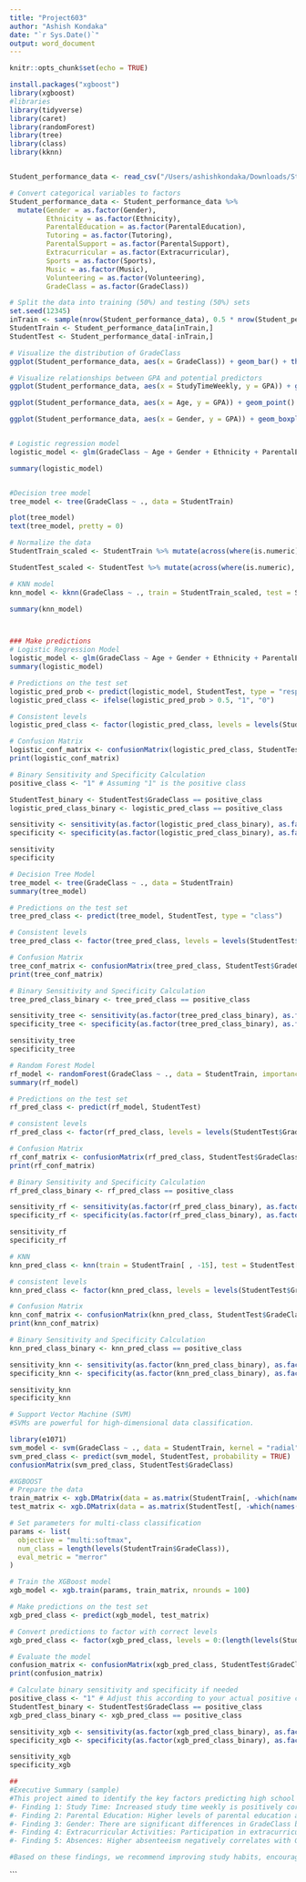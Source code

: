 ```yaml
---
title: "Project603"
author: "Ashish Kondaka"
date: "`r Sys.Date()`"
output: word_document
---
```


```r
knitr::opts_chunk$set(echo = TRUE)
```

```r

install.packages("xgboost")
library(xgboost)
#libraries
library(tidyverse)
library(caret)
library(randomForest)
library(tree)
library(class)
library(kknn)


Student_performance_data <- read_csv("/Users/ashishkondaka/Downloads/Student_performance_data _.csv")

# Convert categorical variables to factors
Student_performance_data <- Student_performance_data %>%
  mutate(Gender = as.factor(Gender),
         Ethnicity = as.factor(Ethnicity),
         ParentalEducation = as.factor(ParentalEducation),
         Tutoring = as.factor(Tutoring),
         ParentalSupport = as.factor(ParentalSupport),
         Extracurricular = as.factor(Extracurricular),
         Sports = as.factor(Sports),
         Music = as.factor(Music),
         Volunteering = as.factor(Volunteering),
         GradeClass = as.factor(GradeClass))

# Split the data into training (50%) and testing (50%) sets 
set.seed(12345)
inTrain <- sample(nrow(Student_performance_data), 0.5 * nrow(Student_performance_data))
StudentTrain <- Student_performance_data[inTrain,]
StudentTest <- Student_performance_data[-inTrain,]

# Visualize the distribution of GradeClass
ggplot(Student_performance_data, aes(x = GradeClass)) + geom_bar() + theme_minimal() + ggtitle("Distribution of Grade Classes")

# Visualize relationships between GPA and potential predictors
ggplot(Student_performance_data, aes(x = StudyTimeWeekly, y = GPA)) + geom_point() + theme_minimal() + ggtitle("Study Time Weekly vs GPA")

ggplot(Student_performance_data, aes(x = Age, y = GPA)) + geom_point() + theme_minimal() + ggtitle("Age vs GPA")

ggplot(Student_performance_data, aes(x = Gender, y = GPA)) + geom_boxplot() + theme_minimal() + ggtitle("Gender vs GPA")


# Logistic regression model
logistic_model <- glm(GradeClass ~ Age + Gender + Ethnicity + ParentalEducation + StudyTimeWeekly + Absences + Tutoring + ParentalSupport + Extracurricular + Sports + Music + Volunteering, data = StudentTrain, family = "binomial")

summary(logistic_model)


#Decision tree model
tree_model <- tree(GradeClass ~ ., data = StudentTrain)

plot(tree_model)
text(tree_model, pretty = 0)

# Normalize the data
StudentTrain_scaled <- StudentTrain %>% mutate(across(where(is.numeric), scale))

StudentTest_scaled <- StudentTest %>% mutate(across(where(is.numeric), scale))

# KNN model
knn_model <- kknn(GradeClass ~ ., train = StudentTrain_scaled, test = StudentTest_scaled, k = 5, distance = 2, kernel = "rectangular")

summary(knn_model)



### Make predictions
# Logistic Regression Model
logistic_model <- glm(GradeClass ~ Age + Gender + Ethnicity + ParentalEducation + StudyTimeWeekly + Absences + Tutoring + ParentalSupport + Extracurricular + Sports + Music + Volunteering, data = StudentTrain, family = "binomial")
summary(logistic_model)

# Predictions on the test set
logistic_pred_prob <- predict(logistic_model, StudentTest, type = "response")
logistic_pred_class <- ifelse(logistic_pred_prob > 0.5, "1", "0") 

# Consistent levels
logistic_pred_class <- factor(logistic_pred_class, levels = levels(StudentTest$GradeClass))

# Confusion Matrix
logistic_conf_matrix <- confusionMatrix(logistic_pred_class, StudentTest$GradeClass)
print(logistic_conf_matrix)

# Binary Sensitivity and Specificity Calculation
positive_class <- "1" # Assuming "1" is the positive class

StudentTest_binary <- StudentTest$GradeClass == positive_class
logistic_pred_class_binary <- logistic_pred_class == positive_class

sensitivity <- sensitivity(as.factor(logistic_pred_class_binary), as.factor(StudentTest_binary), positive = "TRUE")
specificity <- specificity(as.factor(logistic_pred_class_binary), as.factor(StudentTest_binary), positive = "TRUE")

sensitivity
specificity

# Decision Tree Model
tree_model <- tree(GradeClass ~ ., data = StudentTrain)
summary(tree_model)

# Predictions on the test set
tree_pred_class <- predict(tree_model, StudentTest, type = "class")

# Consistent levels
tree_pred_class <- factor(tree_pred_class, levels = levels(StudentTest$GradeClass))

# Confusion Matrix
tree_conf_matrix <- confusionMatrix(tree_pred_class, StudentTest$GradeClass)
print(tree_conf_matrix)

# Binary Sensitivity and Specificity Calculation
tree_pred_class_binary <- tree_pred_class == positive_class

sensitivity_tree <- sensitivity(as.factor(tree_pred_class_binary), as.factor(StudentTest_binary), positive = "TRUE")
specificity_tree <- specificity(as.factor(tree_pred_class_binary), as.factor(StudentTest_binary), positive = "TRUE")

sensitivity_tree
specificity_tree

# Random Forest Model
rf_model <- randomForest(GradeClass ~ ., data = StudentTrain, importance = TRUE)
summary(rf_model)

# Predictions on the test set
rf_pred_class <- predict(rf_model, StudentTest)

# consistent levels
rf_pred_class <- factor(rf_pred_class, levels = levels(StudentTest$GradeClass))

# Confusion Matrix
rf_conf_matrix <- confusionMatrix(rf_pred_class, StudentTest$GradeClass)
print(rf_conf_matrix)

# Binary Sensitivity and Specificity Calculation
rf_pred_class_binary <- rf_pred_class == positive_class

sensitivity_rf <- sensitivity(as.factor(rf_pred_class_binary), as.factor(StudentTest_binary), positive = "TRUE")
specificity_rf <- specificity(as.factor(rf_pred_class_binary), as.factor(StudentTest_binary), positive = "TRUE")

sensitivity_rf
specificity_rf

# KNN
knn_pred_class <- knn(train = StudentTrain[ , -15], test = StudentTest[ , -15], cl = StudentTrain$GradeClass, k = 3)

# consistent levels
knn_pred_class <- factor(knn_pred_class, levels = levels(StudentTest$GradeClass))

# Confusion Matrix
knn_conf_matrix <- confusionMatrix(knn_pred_class, StudentTest$GradeClass)
print(knn_conf_matrix)

# Binary Sensitivity and Specificity Calculation
knn_pred_class_binary <- knn_pred_class == positive_class

sensitivity_knn <- sensitivity(as.factor(knn_pred_class_binary), as.factor(StudentTest_binary), positive = "TRUE")
specificity_knn <- specificity(as.factor(knn_pred_class_binary), as.factor(StudentTest_binary), positive = "TRUE")

sensitivity_knn
specificity_knn

# Support Vector Machine (SVM)
#SVMs are powerful for high-dimensional data classification.

library(e1071)
svm_model <- svm(GradeClass ~ ., data = StudentTrain, kernel = "radial", probability = TRUE)
svm_pred_class <- predict(svm_model, StudentTest, probability = TRUE)
confusionMatrix(svm_pred_class, StudentTest$GradeClass)

#XGBOOST
# Prepare the data
train_matrix <- xgb.DMatrix(data = as.matrix(StudentTrain[, -which(names(StudentTrain) == "GradeClass")]), label = as.numeric(StudentTrain$GradeClass) - 1)
test_matrix <- xgb.DMatrix(data = as.matrix(StudentTest[, -which(names(StudentTest) == "GradeClass")]), label = as.numeric(StudentTest$GradeClass) - 1)

# Set parameters for multi-class classification
params <- list(
  objective = "multi:softmax",
  num_class = length(levels(StudentTrain$GradeClass)),
  eval_metric = "merror"
)

# Train the XGBoost model
xgb_model <- xgb.train(params, train_matrix, nrounds = 100)

# Make predictions on the test set
xgb_pred_class <- predict(xgb_model, test_matrix)

# Convert predictions to factor with correct levels
xgb_pred_class <- factor(xgb_pred_class, levels = 0:(length(levels(StudentTest$GradeClass)) - 1), labels = levels(StudentTest$GradeClass))

# Evaluate the model
confusion_matrix <- confusionMatrix(xgb_pred_class, StudentTest$GradeClass)
print(confusion_matrix)

# Calculate binary sensitivity and specificity if needed
positive_class <- "1" # Adjust this according to your actual positive class label
StudentTest_binary <- StudentTest$GradeClass == positive_class
xgb_pred_class_binary <- xgb_pred_class == positive_class

sensitivity_xgb <- sensitivity(as.factor(xgb_pred_class_binary), as.factor(StudentTest_binary), positive = "TRUE")
specificity_xgb <- specificity(as.factor(xgb_pred_class_binary), as.factor(StudentTest_binary), positive = "TRUE")

sensitivity_xgb
specificity_xgb

##
#Executive Summary (sample)
#This project aimed to identify the key factors predicting high school students' academic performance, measured by GradeClass, using logistic regression, decision tree, and KNN models. Our key findings are as follows:
#- Finding 1: Study Time: Increased study time weekly is positively correlated with higher GradeClass, suggesting that consistent study habits are crucial for academic success.
#- Finding 2: Parental Education: Higher levels of parental education are associated with higher GradeClass, indicating the influence of parental background on student performance.
#- Finding 3: Gender: There are significant differences in GradeClass between male and female students.
#- Finding 4: Extracurricular Activities: Participation in extracurricular activities positively correlates with GradeClass, highlighting the benefits of a well-rounded education.
#- Finding 5: Absences: Higher absenteeism negatively correlates with GradeClass, emphasizing the importance of regular attendance.

#Based on these findings, we recommend improving study habits, encouraging parental involvement in education, promoting extracurricular activities, and addressing absenteeism to enhance student performance.

```
```

